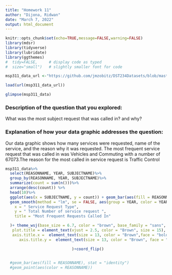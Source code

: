 ```yaml
---
title: "Homework 11"
author: "Dijona, Ridwan"
date: "March 7, 2022"
output: html_document
---
```


```r
knitr::opts_chunk$set(echo=TRUE,message=FALSE,warning=FALSE)
library(mdsr)
library(tidyverse)
library(lubridate)
library(ggthemes)
#  tidy=FALSE,     # display code as typed
#  size="small")   # slightly smaller font for code
```

```r


msp311_data_url <-"https://github.com/jmzobitz/DST234Datasets/blob/master/msp311.Rda?raw=true"

load(url(msp311_data_url))

glimpse(msp311_data)

```

### Description of the question that you explored: 

What was the most subject request that was called in? and why?

### Explanation of how your data graphic addresses the question:

Our data graphic shows how many services were requested, name of the service, and the reason why it was requested.
The most frequent service request that was called in was Vehicles and Commuting with a number of 67073.The reason for the most called in service request is Traffic Control

```r
msp311_data%>%
  select(REASONNAME, YEAR, SUBJECTNAME)%>%
  group_by(REASONNAME, YEAR, SUBJECTNAME)%>%
  summarize(count = sum(n()))%>%
  arrange(desc(count)) %>%
  head(10)%>%
  ggplot(aes(x = SUBJECTNAME, y = count)) + geom_bar(aes(fill = REASONNAME), stat = "identity") + 
  geom_smooth(method = "lm", se = FALSE, aes(group = YEAR, color = YEAR)) + labs(
    x = " Service Request Type",
    y = " Total Number of service request ",
    title = "Most Frequent Requests Called In"

  )+ theme_wsj(base_size = 6.7, color = "brown", base_family = "sans", title_family = "mono" )+theme(
   plot.title = element_text(vjust = 2.5, color = "Brown", size = 15),
   axis.title.x =  element_text(size = 13, color = "Brown",face = "bold"),
      axis.title.y =  element_text(size = 13, color = "Brown", face = "bold"),

                             )+coord_flip()

  
  #geom_bar(aes(fill = REASONNAME), stat = "identity") 
  #geom_point(aes(color = REASONNAME))
  
```
